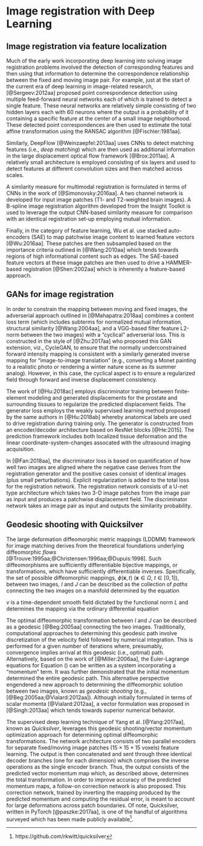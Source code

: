 
# Image registration with Deep Learning

\begin{figure}[!htb]
\centering
\includegraphics[width=0.95\textwidth]{Figures/overview.pdf}
\caption{Summary plots for the works reviewed including (a) publications per year, (b)
         choice of neural network API, (c) anatomy (where applicable), and (d) publishing
        venue.
        }
\label{fig:overview}
\end{figure}

\input{methodsTable.tex}

## Image registration via feature localization

Much of the early work incorporating deep learning into solving image
registration problems involved the detection of corresponding features
and then using that information to determine the correspondence relationship
between the fixed and moving image pair.  For example, just at the start of the
current era of deep learning in image-related research, [@Sergeev:2012aa]
proposed point correspondence detection using multiple feed-forward neural
networks each of which is trained to detect a single feature.  These
neural networks are relatively simple consisting of two hidden layers each
with 60 neurons where the output is a probability of it containing a specific
feature at the center of a small image neighborhood.  These detected point correspondences
are then used to estimate the total affine transformation using the RANSAC
algorithm [@Fischler:1981aa].

Similarly, DeepFlow [@Weinzaepfel:2013aa] uses CNNs to detect
matching features (i.e., _deep matching_) which are then used as
additional information in the large displacement optical flow framework
[@Brox:2011aa].  A relatively small architecture is employed consisting
of six layers and used to detect features at different convolution sizes
and then matched across scales.

A similarity measure for multimodal registration is formulated in terms
of CNNs in the work of [@Simonovsky:2016aa].  A two channel network is
developed for input image patches (T1- and T2-weighted brain images).
A B-spline image registration algorithm developed from the Insight Toolkit
is used to leverage the output CNN-based similarity measure for comparison
with an identical registration set-up employing mutual information.

Finally, in the category of feature learning, Wu et al. use stacked auto-encoders
(SAE) to map patchwise image content to learned feature vectors [@Wu:2016aa].  These
patches are then subsampled based on the importance criteria outlined in
[@Wang:2010aa] which tends towards regions of high informational content
such as edges. The SAE-based feature vectors at these image patches are then
used to drive a HAMMER-based registration [@Shen:2002aa] which is inherently
a feature-based approach.

## GANs for image registration

In order to constrain the mapping between moving and fixed images,
the adverserial approach outlined in [@Mahapatra:2018aa] combines
a content loss term (which includes subterms for normalized mutual
information, structural similarity [@Wang:2004aa], and a VGG-based
filter feature L2-norm between the two images) with a "cyclical" adverserial
loss.  This is constructed in the style
of [@Zhu:2017aa] who proposed this GAN extension, viz., CycleGAN,
to ensure that
the normally underconstrained forward intensity mapping is consistent with
a similarly generated inverse mapping for "image-to-image translation"
(e.g., converting a Monet painting to a realistic photo or rendering a
winter nature scene as its summer analog).  However, in this case, the
cyclical aspect is to ensure a regularized field through forward and
inverse displacement consistency.

The work of [@Hu:2018ac] employs discriminator training between finite-element
modeling and generated displacements for the prostate and surrounding tissues
to regularize the predicted displacement fields.  The generator loss employs
the weakly supervised learning method proposed by the same authors in [@Hu:2018ab]
whereby anatomical labels are used to drive registration during training only.
The generator is constructed from an encoder/decoder architecture based on
ResNet blocks [@He:2015].
The prediction framework includes both localized tissue deformation and the
linear coordinate-system-changes assocated with the ultrasound imaging
acquisition.

In [@Fan:2018aa], the discriminator loss is based on quantification of how
well two images are aligned where the negative case derives from the registration
generator
and the positive cases consist of identical images (plus small perturbations).
Explicit regularization is added to the total loss for the registration network.
The registration network consists of a U-net type architecture which takes two
3-D image patches from the image pair as input and produces a patchwise
displacement field.  The discriminator network takes an image pair as input
and outputs the similarity probability.

## Geodesic shooting with Quicksilver

The large deformation diffeomorphic metric mappings (LDDMM) framework for image matching
derives from the theoretical foundations underlying diffeomorphic *flows*
[@Trouve:1995aa;@Christensen:1996aa;@Dupuis:1998].  Such diffeomorphisms are sufficiently
differentiable bijective mappings, or transformations, which have sufficiently
differentiable inverses. Specifically, the set of possible
diffeomorphic mappings, $\phi(\mathbf{x}, t)$ ($\mathbf{x} \in \Omega$, $t \in [0,1]$),
between two images, $I$ and $J$ can be described as the
collection of *paths* connecting the two images on a manifold determined by
the equation

\begin{equation}
\int_{0}^{1} \|v(t)\|^2_L dt + \int_{\Omega} | I \circ \phi^{-1}(x,1) - J|^2 d\Omega.
\label{eq:lddmm}
\end{equation}

$v$ is a time-dependent smooth field dictated by the functional norm $L$  and determines
the mapping via the ordinary differential equation

\begin{equation}
\frac{d\phi(\mathbf{x},t)}{dt} = v( \phi(\mathbf{x},t), t), \phi( \mathbf{x}, 0) = \mathbf{Id}.
\end{equation}

The optimal diffeomorphic transformation  between $I$ and $J$ can be described
as a geodesic [@Beg:2005aa] connecting the two images.  Traditionally, computational approaches to determining
this geodesic path involve discretization of the velocity field followed by numerical
integration.  This is performed for a given number of iterations where, presumably,
convergence implies arrival at this geodesic (i.e., optimal) path.  Alternatively, based on
the work of [@Miller:2006aa], the Euler-Lagrange equations for Equation (\ref{eq:lddmm})
can be written as a system incorporating a "momentum" term.  It was further demonstrated
that the initial momentum determined the entire geodesic path.  This alternative perspective
engendered a new approach to determining the diffeomorphic solution between two images,
known as _geodesic shooting_ (e.g., [@Beg:2005aa;@Vialard:2012aa]).  Although initially
formulated in terms of scalar momenta [@Vialard:2012aa], a vector formulation was proposed
in [@Singh:2013aa] which tends towards superior numerical behavior.

The supervised deep learning technique of Yang et al. [@Yang:2017aa], known as _Quicksilver_,
leverages this geodesic shooting/vector momentum optimization approach for determining
optimal diffeomorphic transformations.  The network architecture consists of two parallel encoders
for separate fixed/moving image patches ($15 \times 15 \times 15$ voxels)
feature learning.  The output is then concatenated and sent
through three identical decoder branches (one for each dimension) which comprises the
inverse operations as the single encoder branch.  Thus, the output consists of the predicted
vector momentum map which, as described above, determines the total transformation.  In
order to improve accuracy of the predicted momentum maps, a follow-on correction network
is also proposed.  This correction network, trained by inverting the mapping produced
by the predicted momentum and computing the residual error, is meant to account for
large deformations across patch boundaries.  Of note, Quicksilver, written in PyTorch [@paszke:2017aa],
is one of the handful of algorithms surveyed which has been made publicly available[^Q].

[^Q]: https://github.com/rkwitt/quicksilver

